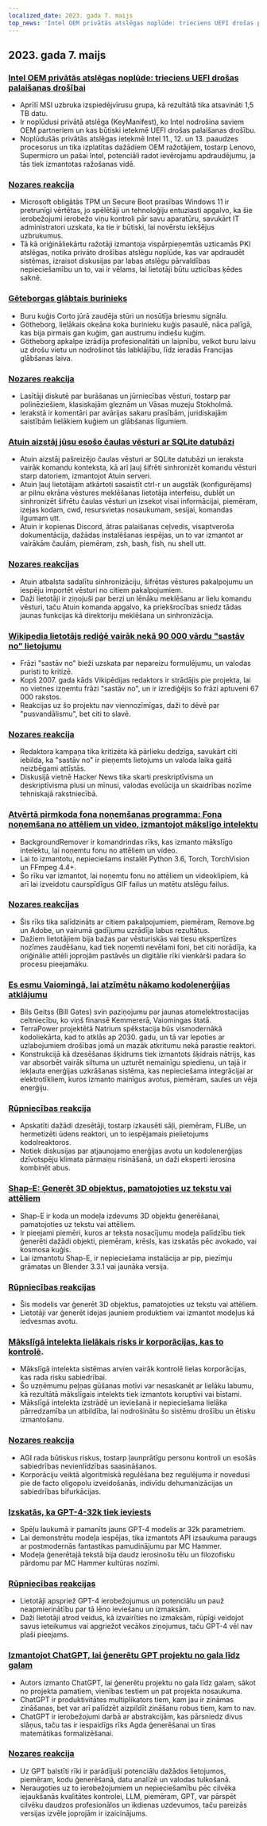```yaml
---
localized_date: 2023. gada 7. maijs
top_news: 'Intel OEM privātās atslēgas noplūde: trieciens UEFI drošas palaišanas drošībai'
---
```


## 2023. gada 7. maijs

### [Intel OEM privātās atslēgas noplūde: trieciens UEFI drošas palaišanas drošībai](https://securityonline.info/intel-oem-private-key-leak-a-blow-to-uefi-secure-boot-security/)

- Aprīlī MSI uzbruka izspiedējvīrusu grupa, kā rezultātā tika atsavināti 1,5 TB datu.
- Ir noplūdusi privātā atslēga (KeyManifest), ko Intel nodrošina saviem OEM partneriem un kas būtiski ietekmē UEFI drošas palaišanas drošību.
- Noplūdušās privātās atslēgas ietekmē Intel 11., 12. un 13. paaudzes procesorus un tika izplatītas dažādiem OEM ražotājiem, tostarp Lenovo, Supermicro un pašai Intel, potenciāli radot ievērojamu apdraudējumu, ja tās tiek izmantotas ražošanas vidē.

### [Nozares reakcija](http://news.ycombinator.com/item?id=35843566)

- Microsoft obligātās TPM un Secure Boot prasības Windows 11 ir pretrunīgi vērtētas, jo spēlētāji un tehnoloģiju entuziasti apgalvo, ka šie ierobežojumi ierobežo viņu kontroli pār savu aparatūru, savukārt IT administratori uzskata, ka tie ir būtiski, lai novērstu iekšējus uzbrukumus.
- Tā kā oriģināliekārtu ražotāji izmantoja vispārpieņemtās uzticamās PKI atslēgas, notika privāto drošības atslēgu noplūde, kas var apdraudēt sistēmas, izraisot diskusijas par labas atslēgu pārvaldības nepieciešamību un to, vai ir vēlams, lai lietotāji būtu uzticības ķēdes saknē.

### [Gēteborgas glābtais burinieks](https://www.gotheborg.se/news/rescue-of-sailing-boat/)

- Buru kuģis Corto jūrā zaudēja stūri un nosūtīja briesmu signālu.
- Götheborg, lielākais okeāna koka burinieku kuģis pasaulē, nāca palīgā, kas bija pirmais gan kuģim, gan austrumu indiešu kuģim.
- Götheborg apkalpe izrādīja profesionalitāti un laipnību, velkot buru laivu uz drošu vietu un nodrošinot tās labklājību, līdz ieradās Francijas glābšanas laiva.

### [Nozares reakcija](http://news.ycombinator.com/item?id=35838751)

- Lasītāji diskutē par burāšanas un jūrniecības vēsturi, tostarp par polinēziešiem, klasiskajām gleznām un Vāsas muzeju Stokholmā.
- Ierakstā ir komentāri par avārijas sakaru prasībām, juridiskajām saistībām lielākiem kuģiem un glābšanas līgumiem.

### [Atuin aizstāj jūsu esošo čaulas vēsturi ar SQLite datubāzi](https://github.com/ellie/atuin)

- Atuin aizstāj pašreizējo čaulas vēsturi ar SQLite datubāzi un ieraksta vairāk komandu konteksta, kā arī ļauj šifrēti sinhronizēt komandu vēsturi starp datoriem, izmantojot Atuin serveri.
- Atuin ļauj lietotājam atkārtoti sasaistīt ctrl-r un augstāk (konfigurējams) ar pilnu ekrāna vēstures meklēšanas lietotāja interfeisu, dublēt un sinhronizēt šifrētu čaulas vēsturi un izsekot visai informācijai, piemēram, izejas kodam, cwd, resursvietas nosaukumam, sesijai, komandas ilgumam utt.
- Atuin ir kopienas Discord, ātras palaišanas ceļvedis, visaptveroša dokumentācija, dažādas instalēšanas iespējas, un to var izmantot ar vairākām čaulām, piemēram, zsh, bash, fish, nu shell utt.

### [Nozares reakcijas](http://news.ycombinator.com/item?id=35839470)

- Atuin atbalsta sadalītu sinhronizāciju, šifrētas vēstures pakalpojumu un iespēju importēt vēsturi no citiem pakalpojumiem.
- Daži lietotāji ir ziņojuši par berzi un lēnāku meklēšanu ar lielu komandu vēsturi, taču Atuin komanda apgalvo, ka priekšrocības sniedz tādas jaunas funkcijas kā direktoriju meklēšana un sinhronizācija.

### [Wikipedia lietotājs rediģē vairāk nekā 90 000 vārdu "sastāv no" lietojumu](https://en.wikipedia.org/wiki/User:Giraffedata/comprised_of)

- Frāzi "sastāv no" bieži uzskata par nepareizu formulējumu, un valodas puristi to kritizē.
- Kopš 2007. gada kāds Vikipēdijas redaktors ir strādājis pie projekta, lai no vietnes izņemtu frāzi "sastāv no", un ir izrediģējis šo frāzi aptuveni 67 000 rakstos.
- Reakcijas uz šo projektu nav viennozīmīgas, daži to dēvē par "pusvandālismu", bet citi to slavē.

### [Nozares reakcija](http://news.ycombinator.com/item?id=35838180)

- Redaktora kampaņa tika kritizēta kā pārlieku dedzīga, savukārt citi iebilda, ka "sastāv no" ir pieņemts lietojums un valoda laika gaitā neizbēgami attīstās.
- Diskusijā vietnē Hacker News tika skarti preskriptīvisma un deskriptīvisma plusi un mīnusi, valodas evolūcija un skaidrības nozīme tehniskajā rakstniecībā.

### [Atvērtā pirmkoda fona noņemšanas programma: Fona noņemšana no attēliem un video, izmantojot mākslīgo intelektu](https://github.com/nadermx/backgroundremover)

- BackgroundRemover ir komandrindas rīks, kas izmanto mākslīgo intelektu, lai noņemtu fonu no attēliem un video.
- Lai to izmantotu, nepieciešams instalēt Python 3.6, Torch, TorchVision un FFmpeg 4.4+.
- Šo rīku var izmantot, lai noņemtu fonu no attēliem un videoklipiem, kā arī lai izveidotu caurspīdīgus GIF failus un matētu atslēgu failus.

### [Nozares reakcijas](http://news.ycombinator.com/item?id=35838504)

- Šis rīks tika salīdzināts ar citiem pakalpojumiem, piemēram, Remove.bg un Adobe, un vairumā gadījumu uzrādīja labus rezultātus.
- Dažiem lietotājiem bija bažas par vēsturiskās vai tiesu ekspertīzes nozīmes zaudēšanu, kad tiek noņemti nevēlami foni, bet citi norādīja, ka oriģinālie attēli joprojām pastāvēs un digitālie rīki vienkārši padara šo procesu pieejamāku.

### [Es esmu Vaiomingā, lai atzīmētu nākamo kodolenerģijas atklājumu](https://www.gatesnotes.com/Wyoming-TerraPower)

- Bils Geitss (Bill Gates) svin paziņojumu par jaunas atomelektrostacijas celtniecību, ko viņš finansē Kemmererā, Vaiomingas štatā.
- TerraPower projektētā Natrium spēkstacija būs vismodernākā kodoliekārta, kad to atklās ap 2030. gadu, un tā var lepoties ar uzlabojumiem drošības jomā un mazāk atkritumu nekā parastie reaktori.
- Konstrukcijā kā dzesēšanas šķidrums tiek izmantots šķidrais nātrijs, kas var absorbēt vairāk siltuma un uzturēt nemainīgu spiedienu, un tajā ir iekļauta enerģijas uzkrāšanas sistēma, kas nepieciešama integrācijai ar elektrotīkliem, kuros izmanto mainīgus avotus, piemēram, saules un vēja enerģiju.

### [Rūpniecības reakcija](http://news.ycombinator.com/item?id=35838407)

- Apskatīti dažādi dzesētāji, tostarp izkausēti sāļi, piemēram, FLiBe, un hermetizēti ūdens reaktori, un to iespējamais pielietojums kodolreaktoros.
- Notiek diskusijas par atjaunojamo enerģijas avotu un kodolenerģijas dzīvotspēju klimata pārmaiņu risināšanā, un daži eksperti ierosina kombinēt abus.

### [Shap-E: Ģenerēt 3D objektus, pamatojoties uz tekstu vai attēliem](https://github.com/openai/shap-e)

- Shap-E ir koda un modeļa izdevums 3D objektu ģenerēšanai, pamatojoties uz tekstu vai attēliem.
- Ir pieejami piemēri, kuros ar teksta nosacījumu modeļa palīdzību tiek ģenerēti dažādi objekti, piemēram, krēsls, kas izskatās pēc avokado, vai kosmosa kuģis.
- Lai izmantotu Shap-E, ir nepieciešama instalācija ar pip, piezīmju grāmatas un Blender 3.3.1 vai jaunāka versija.

### [Rūpniecības reakcijas](http://news.ycombinator.com/item?id=35836976)

- Šis modelis var ģenerēt 3D objektus, pamatojoties uz tekstu vai attēliem.
- Lietotāji var ģenerēt idejas jauniem produktiem vai izmantot modeļus kā iedvesmas avotu.

### [Mākslīgā intelekta lielākais risks ir korporācijas, kas to kontrolē](https://www.fastcompany.com/90892235/researcher-meredith-whittaker-says-ais-biggest-risk-isnt-consciousness-its-the-corporations-that-control-them).

- Mākslīgā intelekta sistēmas arvien vairāk kontrolē lielas korporācijas, kas rada risku sabiedrībai.
- Šo uzņēmumu peļņas gūšanas motīvi var nesaskanēt ar lielāku labumu, kā rezultātā mākslīgais intelekts tiek izmantots koruptīvi vai bīstami.
- Mākslīgā intelekta izstrādē un ieviešanā ir nepieciešama lielāka pārredzamība un atbildība, lai nodrošinātu šo sistēmu drošību un ētisku izmantošanu.

### [Nozares reakcija](http://news.ycombinator.com/item?id=35841542)

- AGI rada būtiskus riskus, tostarp ļaunprātīgu personu kontroli un esošās sabiedrības nevienlīdzības saasināšanos.
- Korporāciju veiktā algoritmiskā regulēšana bez regulējuma ir novedusi pie de facto oligopolu izveidošanās, indivīdu dehumanizācijas un sabiedrības bifurkācijas.

### [Izskatās, ka GPT-4-32k tiek ieviests](https://community.openai.com/t/it-looks-like-gpt-4-32k-is-rolling-out/194615)

- Spēļu laukumā ir pamanīts jauns GPT-4 modelis ar 32k parametriem.
- Lai demonstrētu modeļa iespējas, tika izmantots API izsaukuma paraugs ar postmodernās fantastikas pamudinājumu par MC Hammer.
- Modeļa ģenerētajā tekstā bija daudz ierosinošu tēlu un filozofisku pārdomu par MC Hammer kultūras nozīmi.

### [Rūpniecības reakcijas](http://news.ycombinator.com/item?id=35841460)

- Lietotāji apspriež GPT-4 ierobežojumus un potenciālu un pauž neapmierinātību par tā lēno ieviešanu un izmaksām.
- Daži lietotāji atrod veidus, kā izvairīties no izmaksām, rūpīgi veidojot savus ieteikumus vai apgriežot vecākos ziņojumus, taču GPT-4 vēl nav plaši pieejams.

### [Izmantojot ChatGPT, lai ģenerētu GPT projektu no gala līdz galam](https://github.com/ixaxaar/VardaGPT/blob/master/STORY.md)

- Autors izmanto ChatGPT, lai ģenerētu projektu no gala līdz galam, sākot no projekta pamatiem, vienības testiem un pat projekta nosaukuma.
- ChatGPT ir produktivitātes multiplikators tiem, kam jau ir zināmas zināšanas, bet var arī palīdzēt aizpildīt zināšanu robus tiem, kam to nav.
- ChatGPT ir ierobežojumi darbā ar abstrakcijām, kas pārsniedz divus slāņus, taču tas ir iespaidīgs rīks Agda ģenerēšanai un tīras matemātikas formalizēšanai.

### [Nozares reakcija](http://news.ycombinator.com/item?id=35839536)

- Uz GPT balstīti rīki ir parādījuši potenciālu dažādos lietojumos, piemēram, kodu ģenerēšanā, datu analīzē un valodas tulkošanā.
- Neraugoties uz to ierobežojumiem un nepieciešamību pēc cilvēka iejaukšanās kvalitātes kontrolei, LLM, piemēram, GPT, var pārspēt cilvēku daudzos profesionālos un ikdienas uzdevumos, taču pareizās versijas izvēle joprojām ir izaicinājums.
